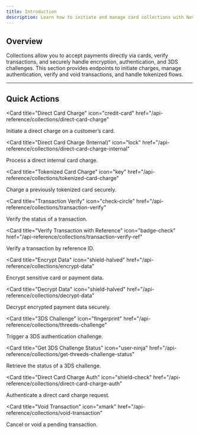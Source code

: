 ```yaml
---
title: Introduction
description: Learn how to initiate and manage card collections with Novac.
---
```


## Overview  

Collections allow you to accept payments directly via cards, verify transactions, and securely handle encryption, authentication, and 3DS challenges. This section provides endpoints to initiate charges, manage authentication, verify and void transactions, and handle tokenized flows.  

---

## Quick Actions  

<CardGroup cols={2}>

<Card
  title="Direct Card Charge"
  icon="credit-card"
  href="/api-reference/collections/direct-card-charge"
>
  Initiate a direct charge on a customer’s card.
</Card>

<Card
  title="Direct Card Charge (Internal)"
  icon="lock"
  href="/api-reference/collections/direct-card-charge-internal"
>
  Process a direct internal card charge.
</Card>

<Card
  title="Tokenized Card Charge"
  icon="key"
  href="/api-reference/collections/tokenized-card-charge"
>
  Charge a previously tokenized card securely.
</Card>

<Card
  title="Transaction Verify"
  icon="check-circle"
  href="/api-reference/collections/transaction-verify"
>
  Verify the status of a transaction.
</Card>

<Card
  title="Verify Transaction with Reference"
  icon="badge-check"
  href="/api-reference/collections/transaction-verify-ref"
>
  Verify a transaction by reference ID.
</Card>

<Card
  title="Encrypt Data"
  icon="shield-halved"
  href="/api-reference/collections/encrypt-data"
>
  Encrypt sensitive card or payment data.
</Card>

<Card
  title="Decrypt Data"
  icon="shield-halved"
  href="/api-reference/collections/decrypt-data"
>
  Decrypt encrypted payment data securely.
</Card>

<Card
  title="3DS Challenge"
  icon="fingerprint"
  href="/api-reference/collections/threeds-challenge"
>
  Trigger a 3DS authentication challenge.
</Card>

<Card
  title="Get 3DS Challenge Status"
  icon="user-ninja"
  href="/api-reference/collections/get-threeds-challenge-status"
>
  Retrieve the status of a 3DS challenge.
</Card>

<Card
  title="Direct Card Charge Auth"
  icon="shield-check"
  href="/api-reference/collections/direct-card-charge-auth"
>
  Authenticate a direct card charge request.
</Card>

<Card
  title="Void Transaction"
  icon="xmark"
  href="/api-reference/collections/void-transaction"
>
  Cancel or void a pending transaction.
</Card>

</CardGroup>
